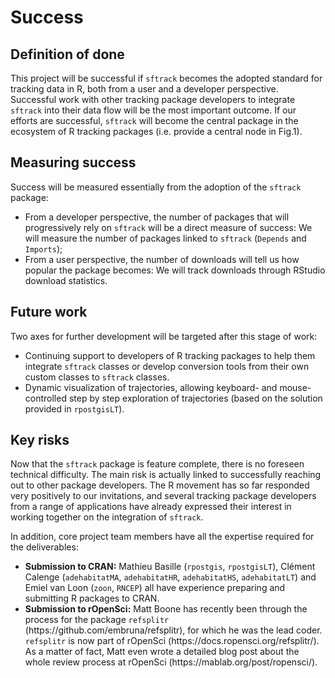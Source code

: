 # Success
<!-- 
Projects should have a definition of done that is measurable, and a thorough understanding going in of what the risks are to delivery 
-->

## Definition of done
<!-- 
What does success look like? 
-->

This project will be successful if `sftrack` becomes the adopted
standard for tracking data in R, both from a user and a developer
perspective. Successful work with other tracking package developers to
integrate `sftrack` into their data flow will be the most important
outcome. If our efforts are successful, `sftrack` will become the
central package in the ecosystem of R tracking packages (i.e. provide
a central node in Fig.1).


## Measuring success
<!-- 
How will we know when success is achieved, what markers can we use along the way 
-->

Success will be measured essentially from the adoption of the
`sftrack` package:

* From a developer perspective, the number of packages that will
  progressively rely on `sftrack` will be a direct measure of success:
  We will measure the number of packages linked to `sftrack`
  (`Depends` and `Imports`);
* From a user perspective, the number of downloads will tell us how
  popular the package becomes: We will track downloads through RStudio
  download statistics.


## Future work
<!-- 
How could this be extended / developed in the future by yourself and/or the community in general?
-->

Two axes for further development will be targeted after this stage
of work:

  * Continuing support to developers of R tracking packages to help
    them integrate `sftrack` classes or develop conversion tools from
    their own custom classes to `sftrack` classes.
  * Dynamic visualization of trajectories, allowing keyboard- and
    mouse-controlled step by step exploration of trajectories (based
    on the solution provided in `rpostgisLT`).


## Key risks
<!-- 
What sort of things could come up that can delay or break the project?

 - [ ] People
 - [ ] Processes
 - [ ] Tooling & Technology
 - [ ] Costs

-->

Now that the `sftrack` package is feature complete, there is no
foreseen technical difficulty.  The main risk is actually linked to
successfully reaching out to other package developers. The R movement
has so far responded very positively to our invitations, and several
tracking package developers from a range of applications have already
expressed their interest in working together on the integration of
`sftrack`.

In addition, core project team members have all the expertise required
for the deliverables:

* **Submission to CRAN:** Mathieu Basille (`rpostgis`, `rpostgisLT`),
  Clément Calenge (`adehabitatMA`, `adehabitatHR`, `adehabitatHS`,
  `adehabitatLT`) and Emiel van Loon (`zoon`, `RNCEP`) all have
  experience preparing and submitting R packages to CRAN.
* **Submission to rOpenSci:** Matt Boone has recently been through the
  process for the package `refsplitr`
  (https://github.com/embruna/refsplitr), for which he was the lead
  coder. `refsplitr` is now part of rOpenSci
  (https://docs.ropensci.org/refsplitr/). As a matter of fact, Matt
  even wrote a detailed blog post about the whole review process at
  rOpenSci (https://mablab.org/post/ropensci/).
